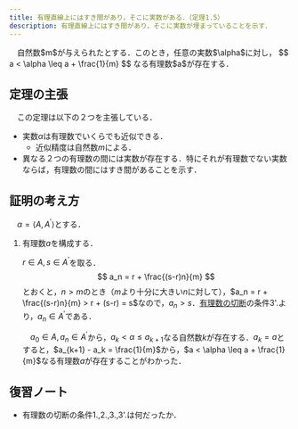 ```yaml
---
title: 有理直線上にはすき間があり，そこに実数がある．（定理1.5）
description: 有理直線上にはすき間があり，そこに実数が埋まっていることを示す．
---
```


<Card title="定理1.5">
　自然数$m$が与えられたとする．このとき，任意の実数$\alpha$に対し，
    $$
    a < \alpha \leq a + \frac{1}{m}
    $$
なる有理数$a$が存在する．
</Card>

## 定理の主張
　この定理は以下の２つを主張している．
- 実数$\alpha$は有理数でいくらでも近似できる．
  - 近似精度は自然数$m$による．
- 異なる２つの有理数の間には実数が存在する．特にそれが有理数でない実数ならば，有理数の間にはすき間があることを示す． 

## 証明の考え方
　$\alpha = \langle A, A^{\prime} \rangle$とする．

<Steps>

1. 有理数$a$を構成する．

    $r \in A, s \in A^{\prime}$を取る．
    $$
    a_n = r + \frac{(s-r)n}{m} 
    $$
    とおくと，$n > m$のとき（$m$より十分に大きい$n$に対して），$a_n = r + \frac{(s-r)n}{m} > r + (s-r) = s$なので，$a_n > s$．[有理数の切断](/real_number/010_dedekind_cut/)の条件3'.より，$a_n \in A^{\prime}$である． 

    <ImageWithCaption
        src={image_01}
        alt="図1"
        width="420"
        height="210"
        figcaption="図1"
    />

     　$a_0 \in A, a_n \in A^{\prime}$から，$a_k < \alpha \leq a_{k+1}$なる自然数$k$が存在する．$a_{k} = a$とすると，$a_{k+1} - a_k = \frac{1}{m}$から，$a < \alpha \leq a + \frac{1}{m}$なる有理数$a$が存在することがわかった．

    <ImageWithCaption
        src={image_02}
        alt="図2"
        width="420"
        height="210"
        figcaption="図2"
    />

</Steps>

## 復習ノート
- 有理数の切断の条件1.,2.,3.,3'.は何だったか．
